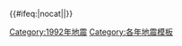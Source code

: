 {{歷年地震
  |name = 1992年地震
  |year = 1992
 |col1 =
* 3月13日：{{le|1992年埃爾津詹地震|1992 Erzincan earthquake|土耳其埃爾津詹}}（M6.7）'''†'''
* 4月13日：{{le|1992年魯爾蒙德地震|1992 Roermond earthquake|荷蘭魯爾蒙德}}（M5.8）
* 4月25日：{{le|1992年門多西諾角地震|1992 Cape Mendocino earthquakes|美國加州門多西諾角}}（M7.2）
 |col2 =
* 6月28日：{{le|1992年蘭德斯地震|1992 Landers earthquake|美國加州蘭德斯}}（M7.3）
* 6月28日：{{le|1992年大熊湖地震|1992 Big Bear earthquake|美國加州大熊湖}}（M6.5）
* 8月19日：{{le|1992年蘇薩梅爾地震|1992 Suusamyr earthquake|吉爾吉斯蘇薩梅爾}}（M7.3）'''†'''
 |col3 =
* {{0}}9月{{0}}2日：[[1992年尼加拉瓜地震|尼加拉瓜]]（M7.7）'''†'''
* 10月12日：{{le|1995年開羅地震|1992 Cairo earthquake|埃及開羅}}（M5.8）'''†'''
* 12月12日：{{le|1992年弗洛勒斯島地震與海嘯|1992 Flores earthquake and tsunami|印尼弗洛勒斯島}}（M7.8）'''†''' '''‡'''
}}<includeonly>{{#ifeq:{{{1}}}|nocat||[[Category:1992年地震]]}}</includeonly><noinclude>{{Documentation}}[[Category:各年地震模板]]</noinclude>